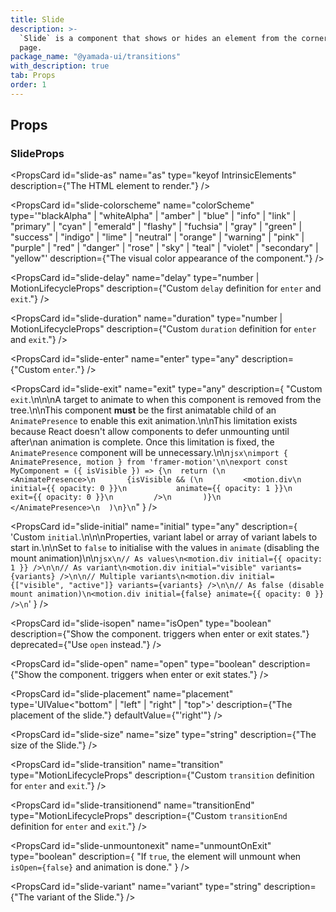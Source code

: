 ```yaml
---
title: Slide
description: >-
  `Slide` is a component that shows or hides an element from the corners of the
  page.
package_name: "@yamada-ui/transitions"
with_description: true
tab: Props
order: 1
---
```


## Props

### SlideProps

<PropsCard
  id="slide-as"
  name="as"
  type="keyof IntrinsicElements"
  description={"The HTML element to render."}
/>

<PropsCard
  id="slide-colorscheme"
  name="colorScheme"
  type='"blackAlpha" | "whiteAlpha" | "amber" | "blue" | "info" | "link" | "primary" | "cyan" | "emerald" | "flashy" | "fuchsia" | "gray" | "green" | "success" | "indigo" | "lime" | "neutral" | "orange" | "warning" | "pink" | "purple" | "red" | "danger" | "rose" | "sky" | "teal" | "violet" | "secondary" | "yellow"'
  description={"The visual color appearance of the component."}
/>

<PropsCard
  id="slide-delay"
  name="delay"
  type="number | MotionLifecycleProps<number>"
  description={"Custom `delay` definition for `enter` and `exit`."}
/>

<PropsCard
  id="slide-duration"
  name="duration"
  type="number | MotionLifecycleProps<number>"
  description={"Custom `duration` definition for `enter` and `exit`."}
/>

<PropsCard
  id="slide-enter"
  name="enter"
  type="any"
  description={"Custom `enter`."}
/>

<PropsCard
  id="slide-exit"
  name="exit"
  type="any"
  description={
    "Custom `exit`.\n\n\nA target to animate to when this component is removed from the tree.\n\nThis component **must** be the first animatable child of an `AnimatePresence` to enable this exit animation.\n\nThis limitation exists because React doesn't allow components to defer unmounting until after\nan animation is complete. Once this limitation is fixed, the `AnimatePresence` component will be unnecessary.\n\n```jsx\nimport { AnimatePresence, motion } from 'framer-motion'\n\nexport const MyComponent = ({ isVisible }) => {\n  return (\n    <AnimatePresence>\n       {isVisible && (\n         <motion.div\n           initial={{ opacity: 0 }}\n           animate={{ opacity: 1 }}\n           exit={{ opacity: 0 }}\n         />\n       )}\n    </AnimatePresence>\n  )\n}\n```"
  }
/>

<PropsCard
  id="slide-initial"
  name="initial"
  type="any"
  description={
    'Custom `initial`.\n\n\nProperties, variant label or array of variant labels to start in.\n\nSet to `false` to initialise with the values in `animate` (disabling the mount animation)\n\n```jsx\n// As values\n<motion.div initial={{ opacity: 1 }} />\n\n// As variant\n<motion.div initial="visible" variants={variants} />\n\n// Multiple variants\n<motion.div initial={["visible", "active"]} variants={variants} />\n\n// As false (disable mount animation)\n<motion.div initial={false} animate={{ opacity: 0 }} />\n```'
  }
/>

<PropsCard
  id="slide-isopen"
  name="isOpen"
  type="boolean"
  description={"Show the component. triggers when enter or exit states."}
  deprecated={"Use `open` instead."}
/>

<PropsCard
  id="slide-open"
  name="open"
  type="boolean"
  description={"Show the component. triggers when enter or exit states."}
/>

<PropsCard
  id="slide-placement"
  name="placement"
  type='UIValue<"bottom" | "left" | "right" | "top">'
  description={"The placement of the slide."}
  defaultValue={"'right'"}
/>

<PropsCard
  id="slide-size"
  name="size"
  type="string"
  description={"The size of the Slide."}
/>

<PropsCard
  id="slide-transition"
  name="transition"
  type="MotionLifecycleProps<Transition>"
  description={"Custom `transition` definition for `enter` and `exit`."}
/>

<PropsCard
  id="slide-transitionend"
  name="transitionEnd"
  type="MotionLifecycleProps<Target>"
  description={"Custom `transitionEnd` definition for `enter` and `exit`."}
/>

<PropsCard
  id="slide-unmountonexit"
  name="unmountOnExit"
  type="boolean"
  description={
    "If `true`, the element will unmount when `isOpen={false}` and animation is done."
  }
/>

<PropsCard
  id="slide-variant"
  name="variant"
  type="string"
  description={"The variant of the Slide."}
/>
